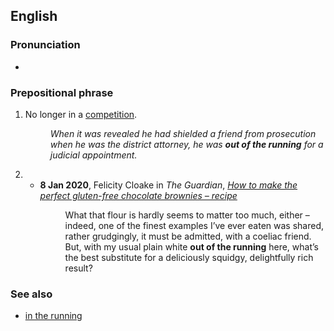 ==English==

===Pronunciation===
* {{audio|en|En-au-out of the running.ogg|Audio (AU)}}

===Prepositional phrase===
{{en-PP|head=[[out of]] the [[running]]}}

# {{lb|en|idiomatic}} No longer in a [[competition]].
#: ''When it was revealed he had shielded a friend from prosecution when he was the district attorney, he was '''out of the running''' for a judicial appointment.''
# {{rfdef|en}}
#* '''8 Jan 2020''', Felicity Cloake in ''The Guardian'', ''[https://www.theguardian.com/food/2020/jan/08/how-make-perfect-gluten-free-chocolate-brownies-recipe How to make the perfect gluten-free chocolate brownies – recipe]''
#*: What that flour is hardly seems to matter too much, either – indeed, one of the finest examples I’ve ever eaten was shared, rather grudgingly, it must be admitted, with a coeliac friend. But, with my usual plain white '''out of the running''' here, what’s the best substitute for a deliciously squidgy, delightfully rich result?

===See also===
* [[in the running]]